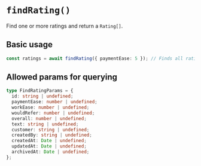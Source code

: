 # `findRating()`

Find one or more ratings and return a `Rating[]`.

## Basic usage

```ts
const ratings = await findRating({ paymentEase: 5 }); // Finds all ratings with a payment ease of 5
```

## Allowed params for querying

```ts
type FindRatingParams = {
  id: string | undefined;
  paymentEase: number | undefined;
  workEase: number | undefined;
  wouldRefer: number | undefined;
  overall: number | undefined;
  text: string | undefined;
  customer: string | undefined;
  createdBy: string | undefined;
  createdAt: Date | undefined;
  updatedAt: Date | undefined;
  archivedAt: Date | undefined;
};
```
